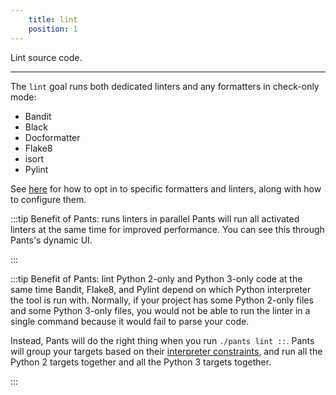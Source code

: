 ```yaml
---
    title: lint
    position: 1
---
```


Lint source code.

---

The `lint` goal runs both dedicated linters and any formatters in check-only mode:

* Bandit
* Black
* Docformatter
* Flake8
* isort
* Pylint

See [here](doc:python-linters-and-formatters) for how to opt in to specific formatters and linters, along with how to configure them.

:::tip Benefit of Pants: runs linters in parallel
Pants will run all activated linters at the same time for improved performance. You can see this through Pants's dynamic UI.

:::



:::tip Benefit of Pants: lint Python 2-only and Python 3-only code at the same time
Bandit, Flake8, and Pylint depend on which Python interpreter the tool is run with. Normally, if your project has some Python 2-only files and some Python 3-only files, you would not be able to run the linter in a single command because it would fail to parse your code.

Instead, Pants will do the right thing when you run `./pants lint ::`. Pants will group your targets based on their [interpreter constraints](doc:python-interpreter-compatibility), and run all the Python 2 targets together and all the Python 3 targets together.

:::